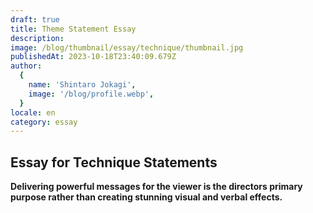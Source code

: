 ```yaml
---
draft: true
title: Theme Statement Essay
description: 
image: /blog/thumbnail/essay/technique/thumbnail.jpg
publishedAt: 2023-10-18T23:40:09.679Z
author:
  {
    name: 'Shintaro Jokagi',
    image: '/blog/profile.webp',
  }
locale: en
category: essay
---
```


## Essay for Technique Statements

**Delivering powerful messages for the viewer is the directors primary purpose rather than creating stunning visual and verbal effects.**
